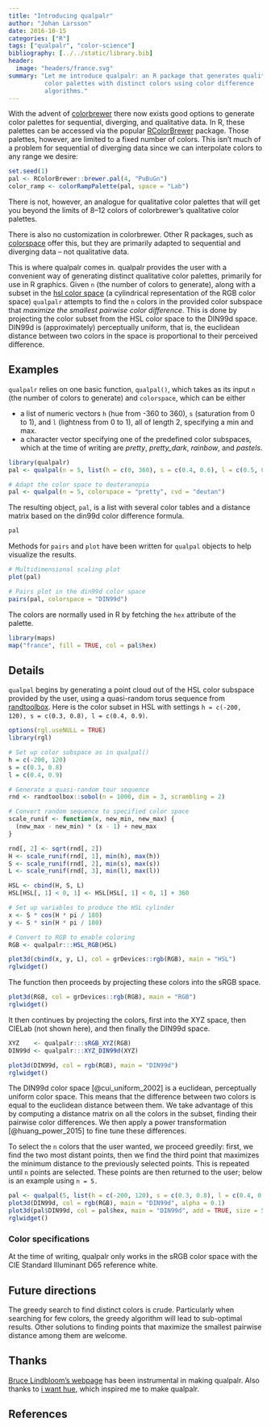 ---
title: "Introducing qualpalr"
author: "Johan Larsson"
date: 2016-10-15
categories: ["R"]
tags: ["qualpalr", "color-science"]
bibliography: [../../static/library.bib]
header:
  image: "headers/france.svg"
summary: "Let me introduce qualpalr: an R package that generates qualitative 
          color palettes with distinct colors using color difference
          algorithms."
---

With the advent of [colorbrewer](http://colorbrewer2.org/) there now exists good
options to generate color palettes for sequential, diverging, and qualitative 
data. In R, these palettes can be accessed via the popular
[RColorBrewer](https://cran.r-project.org/package=RColorBrewer) package. Those
palettes, however, are limited to a fixed number of colors. This isn't much of 
a problem for sequential of diverging data since we can interpolate colors to 
any range we desire:

```{r}
set.seed(1)
pal <- RColorBrewer::brewer.pal(4, "PuBuGn")
color_ramp <- colorRampPalette(pal, space = "Lab")
```

There is not, however, an analogue for qualitative color palettes that will get
you beyond the limits of 8--12 colors of colorbrewer's qualitative color 
palettes. 

There is also no customization in colorbrewer. Other R packages, such as 
[colorspace](https://cran.r-project.org/package=colorspace) offer this, but 
they are primarily adapted to sequential and diverging data -- not qualitative
data.

This is where qualpalr comes in. qualpalr provides the user with a convenient
way of generating distinct qualitative color palettes, primarily for use in 
R graphics. Given `n` (the number of colors to generate), along with a subset
in the [hsl color space](https://en.wikipedia.org/wiki/HSL_and_HSV) (a 
cylindrical representation of the RGB color space) `qualpalr` attempts to find
the `n` colors in the provided color subspace that 
*maximize the smallest pairwise color difference*. This is done by projecting 
the color subset from the HSL color space to the DIN99d space. DIN99d is 
(approximately) perceptually uniform, that is, the euclidean distance between
two colors in the space is proportional to their perceived difference.

## Examples

`qualpalr` relies on one basic function, `qualpal()`, which takes as its input
`n` (the number of colors to generate) and `colorspace`, which can be either

* a list of numeric vectors `h` (hue from -360 to 360), `s` (saturation from 0 
to 1), and `l` (lightness from 0 to 1), all of length 2, specifying a min and 
max.
* a character vector specifying one of the predefined color subspaces, which at 
the time of writing are *pretty*, *pretty_dark*, *rainbow*, and *pastels*.

```{r basic_usage}
library(qualpalr)
pal <- qualpal(n = 5, list(h = c(0, 360), s = c(0.4, 0.6), l = c(0.5, 0.85)))

# Adapt the color space to deuteranopia
pal <- qualpal(n = 5, colorspace = "pretty", cvd = "deutan")
```

The resulting object, `pal`, is a list with several color tables and a distance 
matrix based on the din99d color difference formula.

```{r qualpal_list}
pal
```

Methods for `pairs` and `plot` have been written for `qualpal` objects to help
visualize the results.

```{r mds, fig.width = 5, figh.height = 5, fig.cap = "Multi-dimensional scaling plots, displaying the difference in colors through their distances."}
# Multidimensional scaling plot
plot(pal)
```

```{r pairs, fig.width = 5, fig.height = 5, fig.cap = "Scatterplot matrix of colors in the DIN99d color space."}
# Pairs plot in the din99d color space
pairs(pal, colorspace = "DIN99d")
```

The colors are normally used in R by fetching the `hex` attribute of the 
palette.

```{r map, fig.width=5, fig.height=5, fig.cap = "A map of france, using colors from qualpalr."}
library(maps)
map("france", fill = TRUE, col = pal$hex)
```

## Details

`qualpal` begins by generating a point cloud out of the HSL color subspace 
provided by the user, using a quasi-random torus sequence from 
[randtoolbox](https://cran.r-project.org/package=randtoolbox). Here is the 
color subset in HSL with settings 
`h = c(-200, 120), s = c(0.3, 0.8), l = c(0.4, 0.9)`.

```{r hsl, echo = FALSE, fig.cap = "A cloud of colors in HSL space."}
options(rgl.useNULL = TRUE)
library(rgl)

# Set up color subspace as in qualpal()
h = c(-200, 120)
s = c(0.3, 0.8)
l = c(0.4, 0.9)

# Generate a quasi-random tour sequence
rnd <- randtoolbox::sobol(n = 1000, dim = 3, scrambling = 2)

# Convert random sequence to specified color space
scale_runif <- function(x, new_min, new_max) {
  (new_max - new_min) * (x - 1) + new_max
}

rnd[, 2] <- sqrt(rnd[, 2])
H <- scale_runif(rnd[, 1], min(h), max(h))
S <- scale_runif(rnd[, 2], min(s), max(s))
L <- scale_runif(rnd[, 3], min(l), max(l))

HSL <- cbind(H, S, L)
HSL[HSL[, 1] < 0, 1] <- HSL[HSL[, 1] < 0, 1] + 360

# Set up variables to produce the HSL cylinder
x <- S * cos(H * pi / 180)
y <- S * sin(H * pi / 180)

# Convert to RGB to enable coloring
RGB <- qualpalr:::HSL_RGB(HSL)

plot3d(cbind(x, y, L), col = grDevices::rgb(RGB), main = "HSL")
rglwidget()
```

The function then proceeds by projecting these colors into the sRGB space.

```{r rgb, echo = FALSE, fig.cap = "A 3D cloud of colors in sRGB space."}
plot3d(RGB, col = grDevices::rgb(RGB), main = "RGB")
rglwidget()
```

It then continues by projecting the colors, first into the XYZ space, then
CIELab (not shown here), and then finally the DIN99d space.

```{r din, echo = FALSE, fig.cap = "A 3D cloud of colors in DIN99d space."}
XYZ    <- qualpalr:::sRGB_XYZ(RGB)
DIN99d <- qualpalr:::XYZ_DIN99d(XYZ)

plot3d(DIN99d, col = rgb(RGB), main = "DIN99d")
rglwidget()
```

The DIN99d color space [@cui_uniform_2002] is a euclidean, perceptually uniform 
color space. This means that the difference between two colors is equal to the
euclidean distance between them. We take advantage of this by computing a 
distance matrix on all the colors in the subset, finding their pairwise color 
differences. We then apply a power transformation [@huang_power_2015] to fine 
tune these differences.

To select the `n` colors that the user wanted, we proceed greedily: first, we 
find the two most distant points, then we find the third point that maximizes 
the minimum distance to the previously selected points. This is repeated until
`n` points are selected. These points are then returned to the user; below is 
an example using `n = 5.`

```{r choice, echo = FALSE, fig.cap = "The selected colors (in DIN99d space)."}
pal <- qualpal(5, list(h = c(-200, 120), s = c(0.3, 0.8), l = c(0.4, 0.9)))
plot3d(DIN99d, col = rgb(RGB), main = "DIN99d", alpha = 0.1)
plot3d(pal$DIN99d, col = pal$hex, main = "DIN99d", add = TRUE, size = 5)
rglwidget()
```

### Color specifications

At the time of writing, qualpalr only works in the sRGB color space with
the CIE Standard Illuminant D65 reference white. 

## Future directions

The greedy search to find distinct colors is crude. Particularly when searching
for few colors, the greedy algorithm will lead to sub-optimal results. Other
solutions to finding points that maximize the smallest pairwise distance 
among them are welcome.

## Thanks

[Bruce Lindbloom's webpage](http://www.brucelindbloom.com/) has
been instrumental in making qualpalr. Also thanks to
[i want hue](http://tools.medialab.sciences-po.fr/iwanthue/), which inspired me
to make qualpalr.

## References
